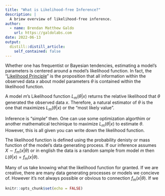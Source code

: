 ```yaml
---
title: "What is Likelihood-free Inference?"
description: |
  A briew overview of likelihood-free inference.
author:
  - name: Brendan Matthew Galdo
    url: https://galdolabs.com
date: 2022-06-13
output:
  distill::distill_article:
    self_contained: false
---
```


Whether one has frequentist or Bayesian tendencies, estimating a model's parameters is centered around a model's likelihood function. In fact, the "[Likelihood Principle](https://en.wikipedia.org/wiki/Likelihood_principle#:~:text=In%20statistics%2C%20the%20likelihood%20principle,contained%20in%20the%20likelihood%20function.)" is the proposition that all information within the observed data $x$ about model parameters $\theta$ is contained within the likelihood function.

A model $m$'s Likelihood function $L_m(\theta|x)$ returns the relative likelihood that $\theta$ generated the observed data $x$. Therefore, a natural estimator of $\theta$ is the one that maximizes $L_m(\theta|x)$ or the "most likely value". 

Inference is "simple" then. One can use some optimization algorthim or another mathematical techinique to maximize $L_m(\theta|x)$ to estimate $\theta$. However, this is all given you can write down the likelihood function.

The likelihood function is defined using the probability denisty or mass function of the model's data generating process. If our inference assumes $X \sim f_m(x|\theta)$ or in english the data is a random sample from model $m$ then $L(\theta|x)=f_m(x|\theta)$.

Many of us take knowing what the likelihood function for granted. If we are creative, there are many data generating processes or models we concieve of. However it's not always possible or obvious to connection $f_m(x|\theta)$. If we 

```r
knitr::opts_chunk$set(echo = FALSE)
```
